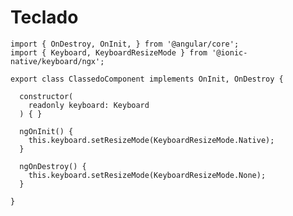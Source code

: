 
<Meta title="Components/Core/Teclado" />

# Teclado

```
import { OnDestroy, OnInit, } from '@angular/core';
import { Keyboard, KeyboardResizeMode } from '@ionic-native/keyboard/ngx';

export class ClassedoComponent implements OnInit, OnDestroy {

  constructor(
    readonly keyboard: Keyboard
  ) { }

  ngOnInit() {
    this.keyboard.setResizeMode(KeyboardResizeMode.Native);
  }

  ngOnDestroy() {
    this.keyboard.setResizeMode(KeyboardResizeMode.None);
  }

}
```
